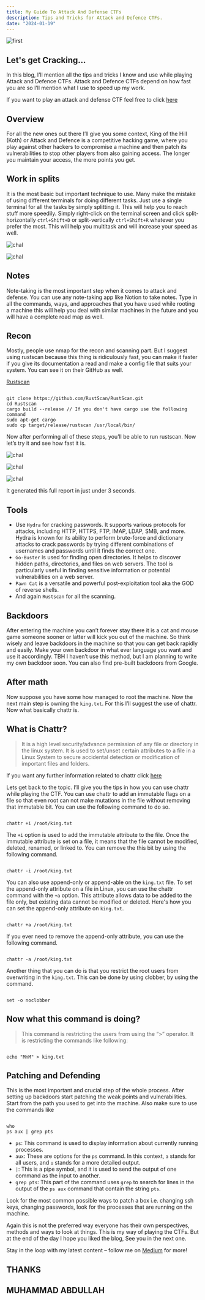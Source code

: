 ```yaml
---
title: My Guide To Attack And Defense CTFs
description: Tips and Tricks for Attack and Defence CTFs.
date: "2024-01-19"
---
```


![first](/public/blog-post-1.jpg)

## Let's get Cracking... 

In this blog, I’ll mention all the tips and tricks I know and use while playing Attack and Defence CTFs. Attack and Defence CTFs depend on how fast you are so I’ll mention what I use to speed up my work.

If you want to play an attack and defense CTF feel free to click [here](https://tryhackme.com/games/koth)

## Overview

For all the new ones out there I’ll give you some context, King of the Hill (Koth) or Attack and Defence is a competitive hacking game, where you play against other hackers to compromise a machine and then patch its vulnerabilities to stop other players from also gaining access. The longer you maintain your access, the more points you get.

## Work in splits 

It is the most basic but important technique to use. Many make the mistake of using different terminals for doing different tasks. Just use a single terminal for all the tasks by simply splitting it. This will help you to reach stuff more speedily. Simply right-click on the terminal screen and click split-horizontally `ctrl+Shift+D` or split-vertically `ctrl+Shift+R` whatever you prefer the most. This will help you multitask and will increase your speed as well.

![chal](/static/images/guide1.webp)

![chal](/static/images/guide2.webp)

## Notes

Note-taking is the most important step when it comes to attack and defense. You can use any note-taking app like Notion to take notes. Type in all the commands, ways, and approaches that you have used while rooting a machine this will help you deal with similar machines in the future and you will have a complete road map as well.

## Recon

Mostly, people use nmap for the recon and scanning part. But I suggest using rustscan because this thing is ridiculously fast, you can make it faster if you give its documentation a read and make a config file that suits your system. You can see it on their GitHub as well.

[Rustscan](https://github.com/RustScan/RustScan)

```c: Downloading

git clone https://github.com/RustScan/RustScan.git
cd Rustscan
cargo build --release // If you don't have cargo use the following command
sudo apt-get cargo
sudo cp target/release/rustscan /usr/local/bin/

```

Now after performing all of these steps, you’ll be able to run rustscan. Now let’s try it and see how fast it is.

![chal](/static/images/guide3.webp)

![chal](/static/images/guide4.webp)

![chal](/static/images/guide5.webp)

It generated this full report in just under 3 seconds.

## Tools

- Use `Hydra` for cracking passwords. It supports various protocols for attacks, including HTTP, HTTPS, FTP, IMAP, LDAP, SMB, and more. Hydra is known for its ability to perform brute-force and dictionary attacks to crack passwords by trying different combinations of usernames and passwords until it finds the correct one.
- `Go-Buster` is used for finding open directories. It helps to discover hidden paths, directories, and files on web servers. The tool is particularly useful in finding sensitive information or potential vulnerabilities on a web server.
- `Pawn Cat` is a versatile and powerful post-exploitation tool aka the GOD of reverse shells.
- And again `Rustscan` for all the scanning.

## Backdoors

After entering the machine you can’t forever stay there it is a cat and mouse game someone sooner or latter will kick you out of the machine. So think wisely and leave backdoors in the machine so that you can get back rapidly and easily. Make your own backdoor in what ever language you want and use it accordingly. TBH I haven’t use this method, but I am planning to write my own backdoor soon. You can also find pre-built backdoors from Google.

## After math

Now suppose you have some how managed to root the machine. Now the next main step is owning the `king.txt`. For this I’ll suggest the use of chattr. Now what basically chattr is.

## What is Chattr?

> It is a high level security/advance permission of any file or directory in the linux system. It is used to set/unset certain attributes to a file in a Linux System to secure accidental detection or modification of important files and folders.

If you want any further information related to chattr click [here](https://man7.org/linux/man-pages/man1/chattr.1.html)

Lets get back to the topic. I’ll give you the tips in how you can use chattr while playing the CTF. You can use chattr to add an immutable flags on a file so that even root can not make mutations in the file without removing that immutable bit. You can use the following command to do so.

```c: main

chattr +i /root/king.txt

```

The `+i` option is used to add the immutable attribute to the file. Once the immutable attribute is set on a file, it means that the file cannot be modified, deleted, renamed, or linked to. You can remove the this bit by using the following command.

```c: main

chattr -i /root/king.txt

```

You can also use append-only or append-able on the `king.txt` file. To set the append-only attribute on a file in Linux, you can use the chattr command with the `+a` option. This attribute allows data to be added to the file only, but existing data cannot be modified or deleted. Here's how you can set the append-only attribute on `king.txt`.

```c: main

chattr +a /root/king.txt

```

If you ever need to remove the append-only attribute, you can use the following command.

```c: main

chattr -a /root/king.txt

```

Another thing that you can do is that you restrict the root users from overwriting in the `king.txt`. This can be done by using clobber, by using the command.

```c: main

set -o noclobber

```

## Now what this command is doing?

> This command is restricting the users from using the “>” operator. It is restricting the commands like following:

```c: main

echo "MnM" > king.txt

```

## Patching and Defending

This is the most important and crucial step of the whole process. After setting up backdoors start patching the weak points and vulnerabilities. Start from the path you used to get into the machine. Also make sure to use the commands like

```c: main

who
ps aux | grep pts

```

- `ps`: This command is used to display information about currently running processes.
- `aux`: These are options for the `ps` command. In this context, `a` stands for all users, and `u` stands for a more detailed output.
- `|`: This is a pipe symbol, and it is used to send the output of one command as the input to another.
- `grep pts`: This part of the command uses `grep` to search for lines in the output of the `ps aux` command that contain the string `pts`.

Look for the most common possible ways to patch a box i.e. changing ssh keys, changing passwords, look for the processes that are running on the machine.

Again this is not the preferred way everyone has their own perspectives, methods and ways to look at things. This is my way of playing the CTFs. But at the end of the day I hope you liked the blog, See you in the next one.

Stay in the loop with my latest content – follow me on [Medium](https://medium.com/@iabdullah_215) for more!

## THANKS

## MUHAMMAD ABDULLAH
